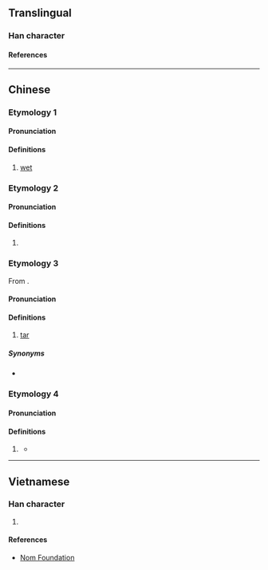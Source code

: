 {{character info}}
==Translingual==

===Han character===
{{Han char|rn=85|rad=水|as=10|sn=13|four=|canj=ETOR|ids=⿰氵荅}}

====References====
{{Han ref|kx=0639.310|dkj=17941|dj=1046.190|hdz=31694.020|uh=6E9A}}

----

==Chinese==
{{zh-forms}}

===Etymology 1===

====Pronunciation====
{{zh-pron
|m=dá
|cat=a
}}

====Definitions====
{{zh-hanzi}}

# {{zh-hg}} [[wet]]

===Etymology 2===

====Pronunciation====
{{zh-pron
|m=Tǎ
|cat=pn
}}

====Definitions====
{{zh-hanzi}}

# {{lb|zh|historical}} {{place|zh|An ancient <<river>> located in modern-day northwestern <<p/Shandong>>, <<c/China>>.}}

===Etymology 3===
From {{bor|zh|en|tar}}.

====Pronunciation====
{{zh-pron
|m=tǎ,dá,1nb=Mainland,2nb=Taiwan
|cat=n
}}

====Definitions====
{{zh-hanzi}}

# {{lb|zh|dated}} [[tar]] {{gloss|substance}}

=====Synonyms=====
* {{zh-l|焦油}}

===Etymology 4===

====Pronunciation====
{{zh-pron
|c=dap6
|cat=v
}}

====Definitions====
{{zh-hanzi}}

# {{lb|zh|Cantonese}} {{zh-alt-form|𢱕|to [[drench]]; to [[drip]]}}
#* {{zh-x|佢 畀 雨 溚 到 好似 濕水雞 噉。|He was '''drenched''' by the rain like a drowned rat.|C|ref='''1985''', {{lang|zh|陈慧英}}, {{lang|zh|广州话的“噉”和“咁”}}, in {{lang|zh|《方言》}}, issue 4, page 298}}

----

==Vietnamese==

===Han character===
{{vi-readings|rs=水10|reading=tháp}}

# {{rfdef|vi|sort=水10}}

====References====
* [http://nomfoundation.org/common/nom_details.php?codepoint=6e9a Nom Foundation]